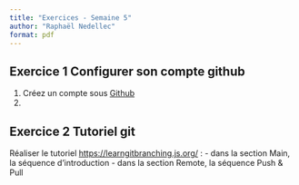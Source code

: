 ```yaml
---
title: "Exercices - Semaine 5"
author: "Raphaël Nedellec"
format: pdf
---
```


## Exercice 1 Configurer son compte github

1. Créez un compte sous [Github](https://github.com)
2.


## Exercice 2 Tutoriel git

Réaliser le tutoriel <https://learngitbranching.js.org/> :
- dans la section Main, la séquence d'introduction
- dans la section Remote, la séquence Push & Pull
